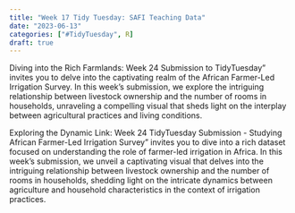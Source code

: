 ```yaml
---
title: "Week 17 Tidy Tuesday: SAFI Teaching Data"
date: "2023-06-13"
categories: ["#TidyTuesday", R]
draft: true
---
```





Diving into the Rich Farmlands: Week 24 Submission to TidyTuesday" invites you to delve into the captivating realm of the African Farmer-Led Irrigation Survey. In this week's submission, we explore the intriguing relationship between livestock ownership and the number of rooms in households, unraveling a compelling visual that sheds light on the interplay between agricultural practices and living conditions.

Exploring the Dynamic Link: Week 24 TidyTuesday Submission - Studying African Farmer-Led Irrigation Survey" invites you to dive into a rich dataset focused on understanding the role of farmer-led irrigation in Africa. In this week's submission, we unveil a captivating visual that delves into the intriguing relationship between livestock ownership and the number of rooms in households, shedding light on the intricate dynamics between agriculture and household characteristics in the context of irrigation practices.